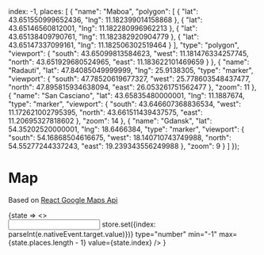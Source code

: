 

  index: -1,
  places: [
    {
      "name": "Maboa",
      "polygon": [
        {
          "lat": 43.651550999652436,
          "lng": 11.182399014158868
        },
        {
          "lat": 43.65146560812001,
          "lng": 11.182280996962213
        },
        {
          "lat": 43.65138409790761,
          "lng": 11.182382920904779
        },
        {
          "lat": 43.65147337099161,
          "lng": 11.182506302519464
        }
      ],
      "type": "polygon",
      "viewport": {
        "south": 43.65099813584623,
        "west": 11.181476334257745,
        "north": 43.651929680524965,
        "east": 11.183622101469659
      }
    },
    {
      "name": "Radauti",
      "lat": 47.84085049999999,
      "lng": 25.9138305,
      "type": "marker",
      "viewport": {
        "south": 47.78520619677327,
        "west": 25.778603548437477,
        "north": 47.895815934638094,
        "east": 26.053261751562477
      },
      "zoom": 11
    },
    {
      "name": "San Casciano",
      "lat": 43.65835480000001,
      "lng": 11.1887674,
      "type": "marker",
      "viewport": {
        "south": 43.646607368836534,
        "west": 11.172621002795395,
        "north": 43.661511439437575,
        "east": 11.20695327818602
      },
      "zoom": 14
    },
    {
      "name": "Gdansk",
      "lat": 54.35202520000001,
      "lng": 18.6466384,
      "type": "marker",
      "viewport": {
        "south": 54.16868504616675,
        "west": 18.140710743749988,
        "north": 54.55277244337243,
        "east": 19.239343556249988
      },
      "zoom": 9
    }
  ]
});


<Meta title="Components/Map" />

# Map

Based on [React Google Maps Api](https://react-google-maps-api-docs.netlify.com/)

<Preview>
  <Story name="Map">
    <State store={store}>
      {state =>
        <>
          <div style={{
            width: 560,
            height: 315
          }}>
            <Map places={state.places} index={state.index} />
          </div>
          <input 
            onChange={e => store.set({index: parseInt(e.nativeEvent.target.value)})} 
            type="number" min="-1" max={state.places.length - 1} value={state.index} />
        </>
      }
    </State>
  </Story>
</Preview>

